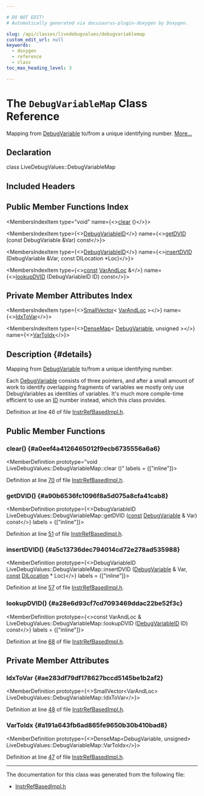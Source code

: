 ```yaml
---

# DO NOT EDIT!
# Automatically generated via docusaurus-plugin-doxygen by Doxygen.

slug: /api/classes/livedebugvalues/debugvariablemap
custom_edit_url: null
keywords:
  - doxygen
  - reference
  - class
toc_max_heading_level: 3

---
```





# The `DebugVariableMap` Class Reference

<DoxygenPage pluginConfig={pluginConfig}>

Mapping from <a href="/docs/api/classes/llvm/debugvariable">DebugVariable</a> to/from a unique identifying number. <a href="#details">More...</a>

## Declaration

<CodeBlock>class LiveDebugValues::DebugVariableMap</CodeBlock>

## Included Headers

<IncludesList>
<IncludesListItem
  filePath="CodeGen/LiveDebugValues/InstrRefBasedImpl.h"
  permalink="/docs/api/files/lib/lib/codegen/lib/codegen/livedebugvalues/instrrefbasedimpl-h"
  isLocal="true" />
</IncludesList>

## Public Member Functions Index

<MembersIndex>

<MembersIndexItem
  type="void"
  name={<><a href="#a0eef4a4126465012f9ecb6735556a6a6">clear</a> ()</>}>
</MembersIndexItem>

<MembersIndexItem
  type={<><a href="/docs/api/namespaces/livedebugvalues/#a2ad7532d3e36d429cab7c3ade85c5f77">DebugVariableID</a></>}
  name={<><a href="#a90b6536fc1096f8a5d075a8cfa41cab8">getDVID</a> (const DebugVariable &amp;Var) const</>}>
</MembersIndexItem>

<MembersIndexItem
  type={<><a href="/docs/api/namespaces/livedebugvalues/#a2ad7532d3e36d429cab7c3ade85c5f77">DebugVariableID</a></>}
  name={<><a href="#a5c13736dec794014cd72e278ad535988">insertDVID</a> (DebugVariable &amp;Var, const DILocation &#42;Loc)</>}>
</MembersIndexItem>

<MembersIndexItem
  type={<><a href="/docs/api/files/lib/lib/target/lib/target/aarch64/aarch64promoteconstant-cpp/#a90f8350fecae261c25be85d38b451bff">const</a> <a href="/docs/api/namespaces/livedebugvalues/#ab135e112162daf03d8e7bb45546796ff">VarAndLoc</a> &amp;</>}
  name={<><a href="#a28e6d93cf7cd7093469ddac22be52f3c">lookupDVID</a> (DebugVariableID ID) const</>}>
</MembersIndexItem>

</MembersIndex>

## Private Member Attributes Index

<MembersIndex>

<MembersIndexItem
  type={<><a href="/docs/api/classes/llvm/smallvector">SmallVector</a>&lt; <a href="/docs/api/namespaces/livedebugvalues/#ab135e112162daf03d8e7bb45546796ff">VarAndLoc</a> &gt;</>}
  name={<><a href="#ae283df79df178627bccd5145be1b2af2">IdxToVar</a></>}>
</MembersIndexItem>

<MembersIndexItem
  type={<><a href="/docs/api/classes/llvm/densemap">DenseMap</a>&lt; <a href="/docs/api/classes/llvm/debugvariable">DebugVariable</a>, unsigned &gt;</>}
  name={<><a href="#a191a643fb6ad865fe9650b30b410bad8">VarToIdx</a></>}>
</MembersIndexItem>

</MembersIndex>

## Description {#details}

Mapping from <a href="/docs/api/classes/llvm/debugvariable">DebugVariable</a> to/from a unique identifying number.

Each <a href="/docs/api/classes/llvm/debugvariable">DebugVariable</a> consists of three pointers, and after a small amount of work to identify overlapping fragments of variables we mostly only use DebugVariables as identities of variables. It&#39;s much more compile-time efficient to use an <a href="/docs/api/namespaces/llvm/callingconv/#abdf8cf606905c10634e831390981b0ed">ID</a> number instead, which this class provides.

Definition at line 46 of file <a href="/docs/api/files/lib/lib/codegen/lib/codegen/livedebugvalues/instrrefbasedimpl-h">InstrRefBasedImpl.h</a>.

<SectionDefinition>

## Public Member Functions

### clear() {#a0eef4a4126465012f9ecb6735556a6a6}

<MemberDefinition
  prototype="void LiveDebugValues::DebugVariableMap::clear ()"
  labels = {["inline"]}>

Definition at line <a href="/docs/api/files/lib/lib/codegen/lib/codegen/livedebugvalues/instrrefbasedimpl-h/#l00070">70</a> of file <a href="/docs/api/files/lib/lib/codegen/lib/codegen/livedebugvalues/instrrefbasedimpl-h">InstrRefBasedImpl.h</a>.
</MemberDefinition>

### getDVID() {#a90b6536fc1096f8a5d075a8cfa41cab8}

<MemberDefinition
  prototype={<>DebugVariableID LiveDebugValues::DebugVariableMap::getDVID (<a href="/docs/api/files/lib/lib/target/lib/target/aarch64/aarch64promoteconstant-cpp/#a90f8350fecae261c25be85d38b451bff">const</a> <a href="/docs/api/classes/llvm/debugvariable">DebugVariable</a> &amp; Var) const</>}
  labels = {["inline"]}>

Definition at line <a href="/docs/api/files/lib/lib/codegen/lib/codegen/livedebugvalues/instrrefbasedimpl-h/#l00051">51</a> of file <a href="/docs/api/files/lib/lib/codegen/lib/codegen/livedebugvalues/instrrefbasedimpl-h">InstrRefBasedImpl.h</a>.
</MemberDefinition>

### insertDVID() {#a5c13736dec794014cd72e278ad535988}

<MemberDefinition
  prototype={<>DebugVariableID LiveDebugValues::DebugVariableMap::insertDVID (<a href="/docs/api/classes/llvm/debugvariable">DebugVariable</a> &amp; Var, <a href="/docs/api/files/lib/lib/target/lib/target/aarch64/aarch64promoteconstant-cpp/#a90f8350fecae261c25be85d38b451bff">const</a> <a href="/docs/api/classes/llvm/dilocation">DILocation</a> &#42; Loc)</>}
  labels = {["inline"]}>

Definition at line <a href="/docs/api/files/lib/lib/codegen/lib/codegen/livedebugvalues/instrrefbasedimpl-h/#l00057">57</a> of file <a href="/docs/api/files/lib/lib/codegen/lib/codegen/livedebugvalues/instrrefbasedimpl-h">InstrRefBasedImpl.h</a>.
</MemberDefinition>

### lookupDVID() {#a28e6d93cf7cd7093469ddac22be52f3c}

<MemberDefinition
  prototype={<>const VarAndLoc &amp; LiveDebugValues::DebugVariableMap::lookupDVID (<a href="/docs/api/namespaces/livedebugvalues/#a2ad7532d3e36d429cab7c3ade85c5f77">DebugVariableID</a> ID) const</>}
  labels = {["inline"]}>

Definition at line <a href="/docs/api/files/lib/lib/codegen/lib/codegen/livedebugvalues/instrrefbasedimpl-h/#l00068">68</a> of file <a href="/docs/api/files/lib/lib/codegen/lib/codegen/livedebugvalues/instrrefbasedimpl-h">InstrRefBasedImpl.h</a>.
</MemberDefinition>

</SectionDefinition>

<SectionDefinition>

## Private Member Attributes

### IdxToVar {#ae283df79df178627bccd5145be1b2af2}

<MemberDefinition
  prototype={<>SmallVector&lt;VarAndLoc&gt; LiveDebugValues::DebugVariableMap::IdxToVar</>}>

Definition at line <a href="/docs/api/files/lib/lib/codegen/lib/codegen/livedebugvalues/instrrefbasedimpl-h/#l00048">48</a> of file <a href="/docs/api/files/lib/lib/codegen/lib/codegen/livedebugvalues/instrrefbasedimpl-h">InstrRefBasedImpl.h</a>.
</MemberDefinition>

### VarToIdx {#a191a643fb6ad865fe9650b30b410bad8}

<MemberDefinition
  prototype={<>DenseMap&lt;DebugVariable, unsigned&gt; LiveDebugValues::DebugVariableMap::VarToIdx</>}>

Definition at line <a href="/docs/api/files/lib/lib/codegen/lib/codegen/livedebugvalues/instrrefbasedimpl-h/#l00047">47</a> of file <a href="/docs/api/files/lib/lib/codegen/lib/codegen/livedebugvalues/instrrefbasedimpl-h">InstrRefBasedImpl.h</a>.
</MemberDefinition>

</SectionDefinition>

<hr/>

The documentation for this class was generated from the following file:

<ul>
<li><a href="/docs/api/files/lib/lib/codegen/lib/codegen/livedebugvalues/instrrefbasedimpl-h">InstrRefBasedImpl.h</a></li>
</ul>

</DoxygenPage>

